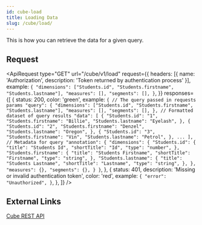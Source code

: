 ```yaml
---
id: cube-load
title: Loading Data
slug: /cube/load/
---
```



This is how you can retrieve the data for a given query.

## Request

<ApiRequest
    type="GET"
    url="/cube/v1/load"
    request={{
        headers: [{ name: 'Authorization', description: 'Token returned by authentication process' }],
        example: `{
    "dimensions": ["Students.id", "Students.firstname", "Students.lastname"],
    "measures": [],
    "segments": [],
}`,
    }}
    responses={[
        {
            status: 200,
            color: 'green',
            example: `{
    // The query passed in requests params
    "query": {
        "dimensions": ["Students.id", "Students.firstname", "Students.lastname"],
        "measures": [],
        "segments": [],
    },
    // Formatted dataset of query results
    "data": [
        {
            "Students.id": "1",
            "Students.firstname": "Billie",
            "Students.lastname": "Eyelash",
        },
        {
            "Students.id": "2",
            "Students.firstname": "Denzel",
            "Students.lastname": "Oregon",
        },
        {
            "Students.id": "3",
            "Students.firstname": "Vin",
            "Students.lastname": "Petrol",
        },
        ...
    ],
    // Metadata for query
    "annotation": {
        "dimensions": {
            "Students.id": {
                "title": "Students Id",
                "shortTitle": "Id",
                "type": "number",
            },
            "Students.firstname": {
                "title": "Students Firstname",
                "shortTitle": "Firstname",
                "type": "string",
            },
            "Students.lastname": {
                "title": "Students Lastname",
                "shortTitle": "Lastname",
                "type": "string",
            },
        },
        "measures": {},
        "segments": {},
    }
}`,
        },
        {
            status: 401,
            description: 'Missing or invalid authentication token',
            color: 'red',
            example: `{
    "error": "Unauthorized",
}`,
        },
    ]}
/>

## External Links

[Cube REST API](https://cube.dev/docs/reference/rest-api#v1load)
